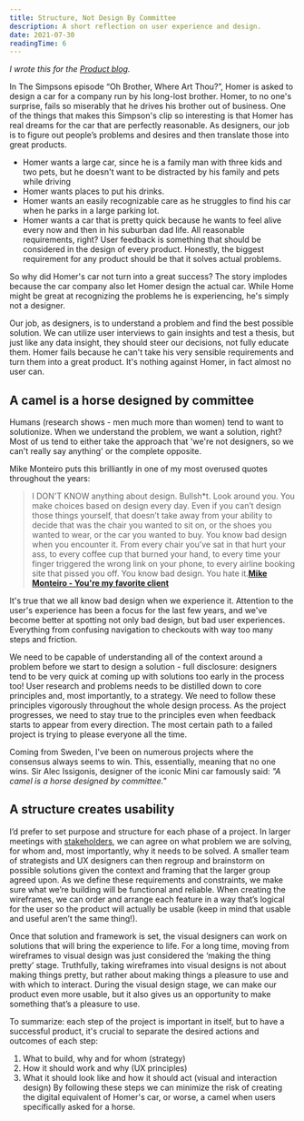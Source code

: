 ```yaml
---
title: Structure, Not Design By Committee
description: A short reflection on user experience and design.
date: 2021-07-30
readingTime: 6
---
```


_I wrote this for the [Product blog](https://productinc.substack.com/p/structure-not-design-by-committee)._

In The Simpsons episode “Oh Brother, Where Art Thou?”, Homer is asked to design a car for a company run by his long-lost brother. Homer, to no one's surprise, fails so miserably that he drives his brother out of business. One of the things that makes this Simpson's clip so interesting is that Homer has real dreams for the car that are perfectly reasonable. As designers, our job is to figure out people’s problems and desires and then translate those into great products.

- Homer wants a large car, since he is a family man with three kids and two pets, but he doesn't want to be distracted by his family and pets while driving
- Homer wants places to put his drinks.
- Homer wants an easily recognizable care as he struggles to find his car when he parks in a large parking lot.
- Homer wants a car that is pretty quick because he wants to feel alive every now and then in his suburban dad life.
All reasonable requirements, right? User feedback is something that should be considered in the design of every product. Honestly, the biggest requirement for any product should be that it solves actual problems.

So why did Homer's car not turn into a great success? The story implodes because the car company also let Homer design the actual car. While Home might be great at recognizing the problems he is experiencing, he's simply not a designer.

Our job, as designers, is to understand a problem and find the best possible solution. We can utilize user interviews to gain insights and test a thesis, but just like any data insight, they should steer our decisions, not fully educate them. Homer fails because he can't take his very sensible requirements and turn them into a great product. It's nothing against Homer, in fact almost no user can.

## A camel is a horse designed by committee

Humans (research shows - men much more than women) tend to want to solutionize. When we understand the problem, we want a solution, right? Most of us tend to either take the approach that 'we're not designers, so we can't really say anything' or the complete opposite.

Mike Monteiro puts this brilliantly in one of my most overused quotes throughout the years:

>I DON'T KNOW anything about design. Bullsh*t. Look around you. You make choices based on design every day. Even if you can’t design those things yourself, that doesn’t take away from your ability to decide that was the chair you wanted to sit on, or the shoes you wanted to wear, or the car you wanted to buy. You know bad design when you encounter it. From every chair you’ve sat in that hurt your ass, to every coffee cup that burned your hand, to every time your finger triggered the wrong link on your phone, to every airline booking site that pissed you off. You know bad design. You hate it.**[Mike Monteiro - You're my favorite client](https://abookapart.com/products/youre-my-favorite-client)**

It's true that we all know bad design when we experience it. Attention to the user's experience has been a focus for the last few years, and we've become better at spotting not only bad design, but bad user experiences. Everything from confusing navigation to checkouts with way too many steps and friction.

We need to be capable of understanding all of the context around a problem before we start to design a solution - full disclosure: designers tend to be very quick at coming up with solutions too early in the process too! User research and problems needs to be distilled down to core principles and, most importantly, to a strategy. We need to follow these principles vigorously throughout the whole design process. As the project progresses, we need to stay true to the principles even when feedback starts to appear from every direction. The most certain path to a failed project is trying to please everyone all the time.

Coming from Sweden, I've been on numerous projects where the consensus always seems to win. This, essentially, meaning that no one wins. Sir Alec Issigonis, designer of the iconic Mini car famously said: _"A camel is a horse designed by committee."_

## A structure creates usability

I’d prefer to set purpose and structure for each phase of a project. In larger meetings with [stakeholders](/stakeholder), we can agree on what problem we are solving, for whom and, most importantly, why it needs to be solved. A smaller team of strategists and UX designers can then regroup and brainstorm on possible solutions given the context and framing that the larger group agreed upon. As we define these requirements and constraints, we make sure what we’re building will be functional and reliable. When creating the wireframes, we can order and arrange each feature in a way that’s logical for the user so the product will actually be usable (keep in mind that usable and useful aren’t the same thing!).

Once that solution and framework is set, the visual designers can work on solutions that will bring the experience to life. For a long time, moving from wireframes to visual design was just considered the ‘making the thing pretty’ stage. Truthfully, taking wireframes into visual designs is not about making things pretty, but rather about making things a pleasure to use and with which to interact. During the visual design stage, we can make our product even more usable, but it also gives us an opportunity to make something that’s a pleasure to use.

To summarize: each step of the project is important in itself, but to have a successful product, it's crucial to separate the desired actions and outcomes of each step:

1. What to build, why and for whom (strategy)
2. How it should work and why (UX principles)
3. What it should look like and how it should act (visual and interaction design)
By following these steps we can minimize the risk of creating the digital equivalent of Homer's car, or worse, a camel when users specifically asked for a horse.